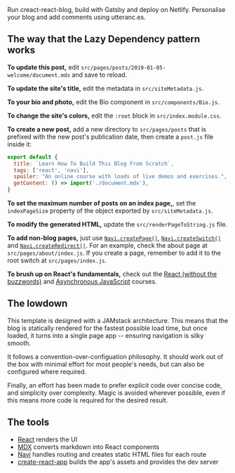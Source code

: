 
<Tldr>
  Run creact-react-blog, build with Gatsby and deploy on Netlify. Personalise your blog and add comments using utteranc.es.
</Tldr>

## The way that the Lazy Dependency pattern works

**To update this post,** edit `src/pages/posts/2019-01-05-welcome/document.mdx` and save to reload.

**To update the site's title,** edit the metadata in `src/siteMetadata.js`.

**To your bio and photo,** edit the Bio component in `src/components/Bio.js`.

<!--**To learn how to build your own JAMStack app**, join the [React In Practice](https://frontarm.com/courses/react-in-practice/) course by [James K Nelson](https://twitter.com/james_k_nelson), where you'll build this blog from scratch.-->

**To change the site's colors,** edit the `:root` block in `src/index.module.css`.

**To create a new post,** add a new directory to `src/pages/posts` that is prefixed with the new post's publication date, then create a `post.js` file inside it:

```jsx
export default {
  title: `Learn How To Build This Blog From Scratch`,
  tags: ['react', 'navi'],
  spoiler: "An online course with loads of live demos and exercises.",
  getContent: () => import('./document.mdx'),
}
```

**To set the maximum number of posts on an index page,**, set the `indexPageSize` property of the object exported by `src/siteMetadata.js`.

**To modify the generated HTML,** update the `src/renderPageToString.js` file.

**To add non-blog pages,** just use [`Navi.createPage()`](https://frontarm.com/navi/reference/declarations/#createpage), [`Navi.createSwitch()`](https://frontarm.com/navi/reference/declarations/#createswitch) and [`Navi.createRedirect()`](https://frontarm.com/navi/reference/declarations/#createredirect). For an example, check the about page at `src/pages/about/index.js`. If you create a page, remember to add it to the root switch at `src/pages/index.js`.

**To brush up on React's fundamentals,** check out the [React (without the buzzwords)](https://frontarm.com/courses/learn-raw-react/) and [Asynchronous JavaScript](https://frontarm.com/courses/async-javascript/) courses.


##  The lowdown

This template is designed with a JAMstack architecture. This means that the blog is statically rendered for the fastest possible load time, but once loaded, it turns into a single page app -- ensuring navigation is silky smooth.

It follows a convention-over-configuation philosophy. It should work out of the box with minimal effort for most people's needs, but can also be configured where required.

Finally, an effort has been made to prefer explicit code over concise code, and simplicity over complexity. Magic is avoided wherever possible, even if this means more code is required for the desired result.


## The tools

- [React](https://reactjs.org) renders the UI
- [MDX](https://mdxjs.com) converts markdown into React components
- [Navi](https://frontarm.com/navi/) handles routing and creates static HTML files for each route
- [create-react-app](https://reactjs.org/docs/create-a-new-react-app.html) builds the app's assets and provides the dev server
